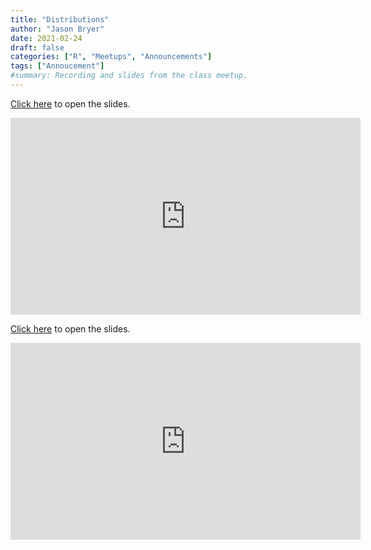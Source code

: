 ```yaml
---
title: "Distributions"
author: "Jason Bryer"
date: 2021-02-24
draft: false
categories: ["R", "Meetups", "Announcements"]
tags: ["Annoucement"]
#summary: Recording and slides from the class meetup.
---
```



[Click here](/slides/04a-Distributions#1) to open the slides.

<iframe width="560" height="315" src="https://www.youtube.com/embed/eoKKIrw5U8E" frameborder="0" allow="accelerometer; autoplay; clipboard-write; encrypted-media; gyroscope; picture-in-picture" allowfullscreen></iframe>

<!--more-->

[Click here](/slides/04a-Distributions#1) to open the slides.

<iframe width="560" height="315" src="https://www.youtube.com/embed/eoKKIrw5U8E" frameborder="0" allow="accelerometer; autoplay; clipboard-write; encrypted-media; gyroscope; picture-in-picture" allowfullscreen></iframe>
